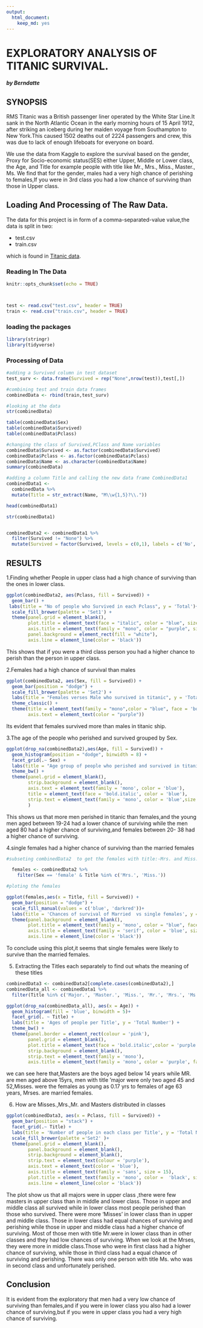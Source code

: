 ```yaml
---
output: 
  html_document: 
    keep_md: yes
---
```


# EXPLORATORY ANALYSIS OF TITANIC SURVIVAL.
##### by Berndatte

## SYNOPSIS

RMS Titanic was a British passenger liner operated by the White Star Line.It sank in the North Atlantic Ocean in the early morning hours of 15 April 1912, after striking an iceberg during her maiden voyage from Southampton to New York.This caused 1502 deaths out of 2224 passengers and crew, this was due to lack of enough lifeboats for everyone on board.

We use the data from Kaggle to explore the survival based on the gender, Proxy for Socio-economic status(SES) either Upper, Middle or Lower class, the Age, and Title for example people with title like Mr., Mrs., Miss., Master., Ms. We find that for the gender, males had a very high chance of perishing to females,If you were in 3rd class you had a low chance of surviving than those in Upper class.

## Loading And Processing of The Raw Data.

The data for this project is in form of a comma-separated-value value,the data is split in two:

- test.csv
- train.csv

which is found in [Titanic data](https://www.kaggle.com/c/titanic/data).

### Reading In The Data

```r
knitr::opts_chunk$set(echo = TRUE)



test <- read.csv("test.csv", header = TRUE)
train <- read.csv("train.csv", header = TRUE)
```

### loading the packages 

```r
library(stringr)
library(tidyverse)
```


### Processing of Data

```r

#adding a Survived column in test dataset
test_surv <- data.frame(Survived = rep("None",nrow(test)),test[,])

#combining test and train data frames
combinedData <- rbind(train,test_surv)

#looking at the data 
str(combinedData)

table(combinedData$Sex)
table(combinedData$Survived)
table(combinedData$Pclass)

#changing the class of Survived,PClass and Name variables
combinedData$Survived <- as.factor(combinedData$Survived)
combinedData$Pclass <- as.factor(combinedData$Pclass)
combinedData$Name <- as.character(combinedData$Name)
summary(combinedData)

#adding a column Title and calling the new data frame CombinedData1
combinedData1 <- 
  combinedData %>% 
  mutate(Title = str_extract(Name, "M\\w{1,5}?\\."))

head(combinedData1)

str(combinedData1)


combinedData2 <- combinedData1 %>%
  filter(Survived != "None") %>% 
  mutate(Survived = factor(Survived, levels = c(0,1), labels = c('No', 'Yes')))

```


## RESULTS

1.Finding whether People in upper class had a high chance of surviving than the ones in lower class.

```r
ggplot(combinedData2, aes(Pclass, fill = Survived)) +
  geom_bar() +
 labs(title = "No of people who Survived in each Pclass", y = 'Total')+
  scale_fill_brewer(palette = 'Set1') +
  theme(panel.grid = element_blank(),
        plot.title = element_text(face = "italic", color = "blue", size = 18),
        axis.title = element_text(family = "mono", color = "purple", size = 15, face = 'bold'),
        panel.background = element_rect(fill = "white"),
        axis.line = element_line(color = 'black'))
```

This shows that if you were a third class person you had a higher chance  to perish  than the person in upper class.

2.Females had a high chance of survival  than males

```r
ggplot(combinedData2, aes(Sex, fill = Survived)) +
  geom_bar(position = "dodge") +
  scale_fill_brewer(palette = 'Set2') +
  labs(title = "Females verses Male who survived in titanic", y = 'Total Number') +
  theme_classic() +
  theme(title = element_text(family = "mono",color = "blue", face = 'bold', size = 17),
        axis.text = element_text(color = "purple"))
```

Its evident that females survived more than males in titanic ship.

3.The age of the people who perished and survived grouped by Sex.

```R

ggplot(drop_na(combinedData2),aes(Age, fill = Survived)) +
  geom_histogram(position = "dodge", binwidth = 8) +
  facet_grid(.~ Sex) +
  labs(title = "Age group of people who perished and survived in titanic by Sex", 'Total Number') +
  theme_bw() +
  theme(panel.grid = element_blank(),
        strip.background = element_blank(),
        axis.text = element_text(family = 'mono', color = 'blue'),
        title = element_text(face = 'bold.italic', color = 'blue'),
        strip.text = element_text(family = 'mono', color = 'blue',size = 12)
        )

```

This shows us that more men perished in titanic than females,and the young men aged between 19-24 had
a lower chance of surviving  while the men aged 80 had a higher chance of surviving,and females 
between 20- 38 had a higher chance of surviving.


4.single females had a higher chance of surviving  than the married females

```r
#subseting combinedData2  to get the females with title:-Mrs. and Miss.

  females <- combinedData2 %>%
    filter(Sex == 'female' & Title %in% c('Mrs.', 'Miss.'))

#ploting the females 

ggplot(females,aes(x = Title, fill = Survived)) +
  geom_bar(position = "dodge") +
  scale_fill_manual(values = c('blue', 'darkred'))+
  labs(title = 'Chances of survival of Married  vs single females', y = 'Total' ) +
  theme(panel.background = element_blank(),
        plot.title = element_text(family = 'mono', color = "blue", face = 'bold', size = 18),
        axis.title = element_text(family = 'serif', color = 'blue', size = 15),
        axis.line = element_line(color = 'black'))
```

To conclude using this plot,it seems that single females were likely to survive than the married females.

5. Extracting the Titles each separately to find out whats the meaning of these titles

```R
combinedData3 <- combinedData2[complete.cases(combinedData2),]
combinedData_all <- combinedData1 %>%
  filter(Title %in% c('Major.', 'Master.', 'Miss.', 'Mr.', 'Mrs.', 'Ms.'))

ggplot(drop_na(combinedData_all), aes(x = Age)) +
  geom_histogram(fill = 'blue', binwidth = 5)+
  facet_grid(. ~ Title) +
  labs(title = 'Ages of people per Title', y = 'Total Number') +
  theme_bw() +
  theme(panel.border = element_rect(colour = 'pink'),
        panel.grid = element_blank(),
        plot.title = element_text(face = 'bold.italic',color = 'purple', size = 18),
        strip.background = element_blank(),
        strip.text = element_text(family = 'mono'),
        axis.title = element_text(family = 'mono', color = 'purple', face = 'bold',size = 15))
```

we can see here that,Masters are the boys aged below 14 years while MR. are men aged above 15yrs,
men with title 'major were only two aged 45 and 52,Misses. were the females as young as 0.17 yrs to
females of age 63 years, Mrses. are married females.


6. How are Misses.,Mrs.,Mr. and Masters  distributed in classes

```R
ggplot(combinedData3, aes(x = Pclass, fill = Survived)) +
  geom_bar(position = "stack") +
  facet_grid(.~ Title) +
  labs(title = 'Number of people in each class per Title', y = 'Total Number') +
  scale_fill_brewer(palette ='Set2' )+
  theme(panel.grid = element_blank(),
        panel.background = element_blank(),
        strip.background = element_blank(),
        strip.text = element_text(colour = 'purple'),
        axis.text = element_text(color = 'blue'),
        axis.title = element_text(family = 'sans', size = 15),
        plot.title = element_text(family = 'mono', color =  'black', size = 17, face = 'bold'),
        axis.line = element_line(color = 'black'))
```

The plot show us that all majors were in upper class ,there were few masters in upper class than in middle and lower class. Those in upper and  middle class all survived while in  lower class most people perished than those who survived.
There were more 'Misses' in lower class than in upper and middle class. Those in lower class had equal chances of surviving and perishing while  those in upper and middle class had a higher chance of surviving.
Most of those men with title Mr.were in lower class  than in other classes and they had low chances of surviving.
When we look at the Mrses, they were more in middle class.Those who were in first class had a higher chance of surviving, while those in third class had a equal chance of surviving and perishing.
There was only one person with title Ms. who was in second class and unfortunately perished.


## Conclusion
It is evident from the exploratory  that men had a very low chance of surviving than females,and if you were in lower class you also had a lower chance of surviving,but if you were in upper class you had a very high chance of surviving.







